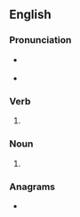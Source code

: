 ==English==

===Pronunciation===
* {{a|RP}} {{IPA|en|/bləʊts/}}
* {{a|GenAm}} {{IPA|en|/bloʊts/}}

===Verb===
{{head|en|verb form}}

# {{en-third-person singular of|bloat}}

===Noun===
{{head|en|noun form}}
# {{plural of|en|bloat}}

===Anagrams===
* {{anagrams|en|a=ablost|balots|blasto|blasto-|bostal|oblast}}
